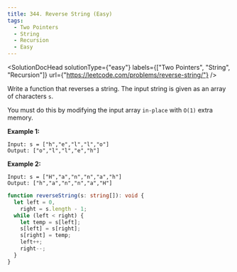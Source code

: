 ```yaml
---
title: 344. Reverse String (Easy)
tags:
  - Two Pointers
  - String
  - Recursion
  - Easy
---
```



<SolutionDocHead
  solutionType={"easy"}
  labels={["Two Pointers", "String", "Recursion"]}
  url={"https://leetcode.com/problems/reverse-string/"}
/>

Write a function that reverses a string. The input string is given as an array of characters `s`.

You must do this by modifying the input array `in-place` with `O(1)` extra memory.

<b>Example 1:</b>

```
Input: s = ["h","e","l","l","o"]
Output: ["o","l","l","e","h"]
```

<b>Example 2:</b>

```
Input: s = ["H","a","n","n","a","h"]
Output: ["h","a","n","n","a","H"]
```

```ts title=solution.ts
function reverseString(s: string[]): void {
  let left = 0,
    right = s.length - 1;
  while (left < right) {
    let temp = s[left];
    s[left] = s[right];
    s[right] = temp;
    left++;
    right--;
  }
}
```
